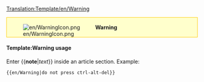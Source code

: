<noinclude>[[Translation:Template/en/Warning]]</noinclude><div style="background-color:#FFFFCC; border: 1px solid #FFCC00; padding:0.2em"><div style="float:left;">[[File:en/WarningIcon.png]]</div><div style="margin-left:40px"><strong>Warning</strong><br />{{{1}}}</div></div>

<noinclude>
====Template:Warning usage====
Enter <nowiki>{{</nowiki>'''note'''|''text''<nowiki>}}</nowiki> inside an article section. Example:
<pre>{{en/Warning|do not press ctrl-alt-del}}</pre>
</noinclude>